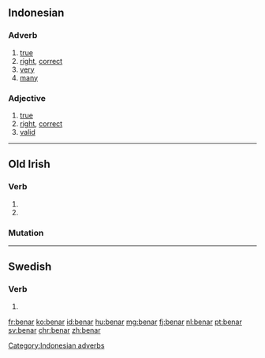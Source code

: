 ==Indonesian==

===Adverb===
{{head|id|adverbs}}

# [[true]]
# [[right]], [[correct]]
# [[very]]
# [[many]]

[[Category:Indonesian adverbs]]

===Adjective===
{{head|id|adjective}}

# [[true]]
# [[right]], [[correct]]
# [[valid]]

----

==Old Irish==

===Verb===
{{head|sga|verb form}}

# {{inflection of|benaid||3|s|pres|indc|pasv|relative|lang=sga}}
# {{inflection of|benaid||3|s|impr|pasv|lang=sga}}

===Mutation===
{{sga-mutation|b|enar}}

----

==Swedish==

===Verb===
{{head|sv|verb form}}

# {{sv-verb-form-pre|bena}}

[[fr:benar]]
[[ko:benar]]
[[id:benar]]
[[hu:benar]]
[[mg:benar]]
[[fj:benar]]
[[nl:benar]]
[[pt:benar]]
[[sv:benar]]
[[chr:benar]]
[[zh:benar]]